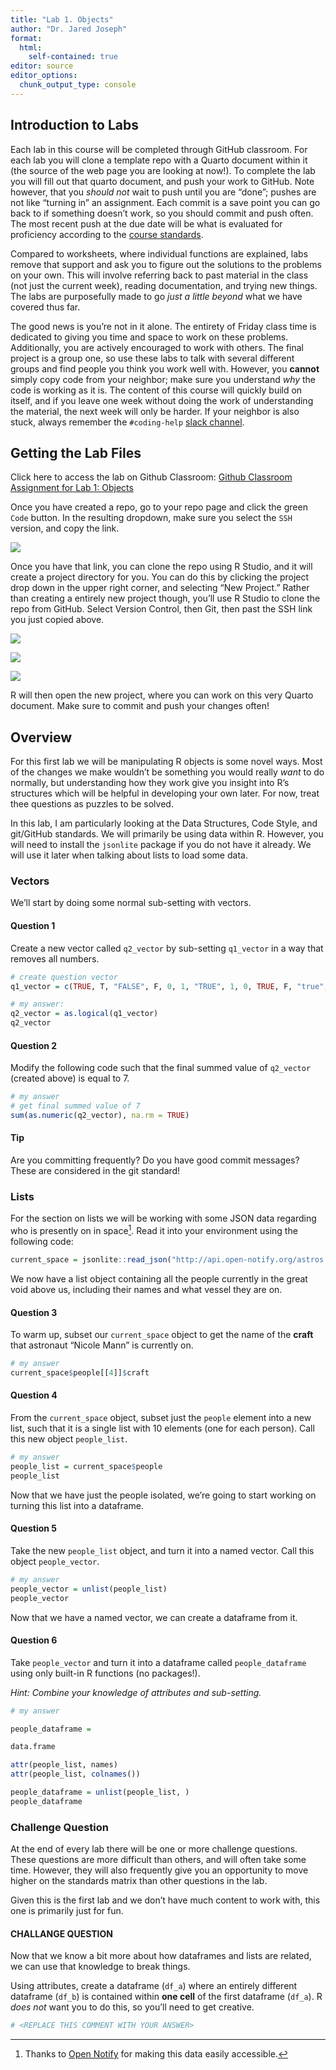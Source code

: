```yaml
---
title: "Lab 1. Objects"
author: "Dr. Jared Joseph"
format:
  html:
    self-contained: true
editor: source
editor_options: 
  chunk_output_type: console
---
```


## Introduction to Labs

Each lab in this course will be completed through GitHub classroom. For each lab you will clone a template repo with a Quarto document within it (the source of the web page you are looking at now!). To complete the lab you will fill out that quarto document, and push your work to GitHub. Note however, that you *should not* wait to push until you are "done"; pushes are not like "turning in" an assignment. Each commit is a save point you can go back to if something doesn't work, so you should commit and push often. The most recent push at the due date will be what is evaluated for proficiency according to the [course standards](https://adv-r-programming.github.io/Adv-R-Reader/syllabus/#standards).

Compared to worksheets, where individual functions are explained, labs remove that support and ask you to figure out the solutions to the problems on your own. This will involve referring back to past material in the class (not just the current week), reading documentation, and trying new things. The labs are purposefully made to go *just a little beyond* what we have covered thus far.

The good news is you're not in it alone. The entirety of Friday class time is dedicated to giving you time and space to work on these problems. Additionally, you are actively encouraged to work with others. The final project is a group one, so use these labs to talk with several different groups and find people you think you work well with. However, you **cannot** simply copy code from your neighbor; make sure you understand *why* the code is working as it is. The content of this course will quickly build on itself, and if you leave one week without doing the work of understanding the material, the next week will only be harder. If your neighbor is also stuck, always remember the `#coding-help` [slack channel](https://sds-270-01-202303.slack.com/).

## Getting the Lab Files

Click here to access the lab on Github Classroom:
[Github Classroom Assignment for Lab 1: Objects](https://moodle.smith.edu/mod/url/view.php?id=1005364)

Once you have created a repo, go to your repo page and click the green `Code` button. In the resulting dropdown, make sure you select the `SSH` version, and copy the link.

![](img/github_repo.png)

Once you have that link, you can clone the repo using R Studio, and it will create a project directory for you. You can do this by clicking the project drop down in the upper right corner, and selecting "New Project." Rather than creating a entirely new project though, you'll use R Studio to clone the repo from GitHub. Select Version Control, then Git, then past the SSH link you just copied above.

::: {layout-ncol=3}

![](img/proj1.png)

![](img/proj2.png)

![](img/proj3.png)

:::

R will then open the new project, where you can work on this very Quarto document. Make sure to commit and push your changes often!

## Overview

For this first lab we will be manipulating R objects is some novel ways. Most of the changes we make wouldn't be something you would really *want* to do normally, but understanding how they work give you insight into R's structures which will be helpful in developing your own later. For now, treat thee questions as puzzles to be solved.

In this lab, I am particularly looking at the Data Structures, Code Style, and git/GitHub standards. We will primarily be using data within R. However, you will need to install the `jsonlite` package if you do not have it already. We will use it later when talking about lists to load some data.

### Vectors

We'll start by doing some normal sub-setting with vectors. 

:::{.callout-note}
#### Question 1

Create a new vector called `q2_vector` by sub-setting `q1_vector` in a way that removes all numbers.

:::

```r
# create question vector
q1_vector = c(TRUE, T, "FALSE", F, 0, 1, "TRUE", 1, 0, TRUE, F, "true", "T", FALSE, T)

# my answer:
q2_vector = as.logical(q1_vector)
q2_vector
```

:::{.callout-note}
#### Question 2

Modify the following code such that the final summed value of `q2_vector` (created above) is equal to 7.

:::

```r
# my answer
# get final summed value of 7
sum(as.numeric(q2_vector), na.rm = TRUE)
```

::: {.callout-tip}
#### Tip

Are you committing frequently? Do you have good commit messages? These are considered in the git standard!
:::

### Lists

For the section on lists we will be working with some JSON data regarding who is presently on in space[^1]. Read it into your environment using the following code:

[^1]: Thanks to [Open Notify](http://open-notify.org) for making this data easily accessible. 

```r
current_space = jsonlite::read_json("http://api.open-notify.org/astros.json")
```

We now have a list object containing all the people currently in the great void above us, including their names and what vessel they are on.

:::{.callout-note}
#### Question 3

To warm up, subset our `current_space` object to get the name of the **craft** that astronaut "Nicole Mann" is currently on.

:::

```r
# my answer
current_space$people[[4]]$craft
```

:::{.callout-note}
#### Question 4

From the `current_space` object, subset just the `people` element into a new list, such that it is a single list with 10 elements (one for each person). Call this new object `people_list`.

:::

```r
# my answer
people_list = current_space$people
people_list
```

Now that we have just the people isolated, we're going to start working on turning this list into a dataframe.

:::{.callout-note}
#### Question 5

Take the new `people_list` object, and turn it into a named vector. Call this object `people_vector`.

:::

```r
# my answer
people_vector = unlist(people_list)
people_vector
```

Now that we have a named vector, we can create a dataframe from it. 

:::{.callout-note}
#### Question 6

Take `people_vector` and turn it into a dataframe called `people_dataframe` using only built-in R functions (no packages!).

*Hint: Combine your knowledge of attributes and sub-setting.*

:::

```r
# my answer

people_dataframe = 

data.frame

attr(people_list, names)
attr(people_list, colnames())

people_dataframe = unlist(people_list, )
people_dataframe
```

### Challenge Question

At the end of every lab there will be one or more challenge questions. These questions are more difficult than others, and will often take some time. However, they will also frequently give you an opportunity to move higher on the standards matrix than other questions in the lab.

Given this is the first lab and we don't have much content to work with, this one is primarily just for fun.

:::{.callout-warning}
#### CHALLANGE QUESTION

Now that we know a bit more about how dataframes and lists are related, we can use that knowledge to break things.

Using attributes, create a dataframe (`df_a`) where an entirely different dataframe (`df_b`) is contained within **one cell** of the first dataframe (`df_a`). R *does not* want you to do this, so you'll need to get creative.

:::

```r

# <REPLACE THIS COMMENT WITH YOUR ANSWER>

```





